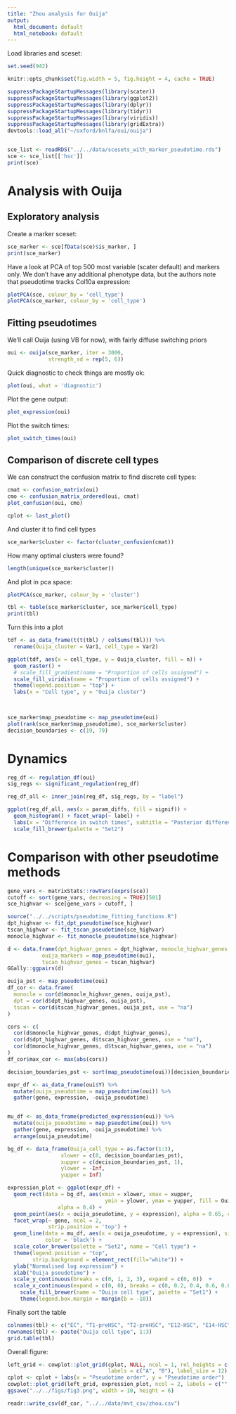 ```yaml
---
title: "Zhou analysis for Ouija"
output:
  html_document: default
  html_notebook: default
---
```


Load libraries and sceset:

```r
set.seed(942)

knitr::opts_chunk$set(fig.width = 5, fig.height = 4, cache = TRUE)

suppressPackageStartupMessages(library(scater))
suppressPackageStartupMessages(library(ggplot2))
suppressPackageStartupMessages(library(dplyr))
suppressPackageStartupMessages(library(tidyr))
suppressPackageStartupMessages(library(viridis))
suppressPackageStartupMessages(library(gridExtra))
devtools::load_all("~/oxford/bnlfa/oui/ouija")


sce_list <- readRDS("../../data/scesets_with_marker_pseudotime.rds")
sce <- sce_list[['hsc']]
print(sce)
```

# Analysis with Ouija

## Exploratory analysis

Create a marker sceset:

```r
sce_marker <- sce[fData(sce)$is_marker, ]
print(sce_marker)
```

Have a look at PCA of top 500 most variable (scater default) and markers only. We don't have any additional phenotype data, but the authors note that pseudotime tracks Col10a expression:

```r
plotPCA(sce, colour_by = 'cell_type')
plotPCA(sce_marker, colour_by = 'cell_type')
```


## Fitting pseudotimes

We'll call Ouija (using VB for now), with fairly diffuse switching priors

```r
oui <- ouija(sce_marker, iter = 3000, 
             strength_sd = rep(5, 6))
```

Quick diagnostic to check things are mostly ok:

```r
plot(oui, what = 'diagnostic')
```



Plot the gene output:

```r
plot_expression(oui)
```

Plot the switch times:

```r
plot_switch_times(oui)
```




## Comparison of discrete cell types

We can construct the confusion matrix to find discrete cell types:

```r
cmat <- confusion_matrix(oui)
cmo <- confusion_matrix_ordered(oui, cmat)
plot_confusion(oui, cmo)

cplot <- last_plot()
```

And cluster it to find cell types

```r
sce_marker$cluster <- factor(cluster_confusion(cmat))
```

How many optimal clusters were found?

```r
length(unique(sce_marker$cluster))
```

And plot in pca space:

```r
plotPCA(sce_marker, colour_by = 'cluster')
```

```r
tbl <- table(sce_marker$cluster, sce_marker$cell_type) 
print(tbl)
```

Turn this into a plot

```r
tdf <- as_data_frame(t(t(tbl) / colSums(tbl))) %>% 
  rename(Ouija_cluster = Var1, cell_type = Var2)

ggplot(tdf, aes(x = cell_type, y = Ouija_cluster, fill = n)) + 
  geom_raster() + 
  # scale_fill_gradient(name = "Proportion of cells assigned") +
  scale_fill_viridis(name = "Proportion of cells assigned") +
  theme(legend.position = "top") +
  labs(x = "Cell type", y = "Ouija cluster")

  
```

```r
sce_marker$map_pseudotime <- map_pseudotime(oui)
plot(rank(sce_marker$map_pseudotime), sce_marker$cluster)
decision_boundaries <- c(19, 79)

```



# Dynamics


```r
reg_df <- regulation_df(oui)
sig_regs <- significant_regulation(reg_df)

reg_df_all <- inner_join(reg_df, sig_regs, by = "label")

ggplot(reg_df_all, aes(x = param_diffs, fill = signif)) +
  geom_histogram() + facet_wrap(~ label) +
  labs(x = "Difference in switch times", subtitle = "Posterior difference in switch times") +
  scale_fill_brewer(palette = "Set2")
```


# Comparison with other pseudotime methods

```r
gene_vars <- matrixStats::rowVars(exprs(sce))
cutoff <- sort(gene_vars, decreasing = TRUE)[501]
sce_highvar <- sce[gene_vars > cutoff, ]
```

```r
source("../../scripts/pseudotime_fitting_functions.R")
dpt_highvar <- fit_dpt_pseudotime(sce_highvar)
tscan_highvar <- fit_tscan_pseudotime(sce_highvar)
monocle_highvar <- fit_monocle_pseudotime(sce_highvar)

d <- data.frame(dpt_highvar_genes = dpt_highvar, monocle_highvar_genes = monocle_highvar,
           ouija_markers = map_pseudotime(oui), 
           tscan_highvar_genes = tscan_highvar)
GGally::ggpairs(d)

```


```r
ouija_pst <- map_pseudotime(oui)
df_cor <- data.frame(
  monocle = cor(d$monocle_highvar_genes, ouija_pst),
  dpt = cor(d$dpt_highvar_genes, ouija_pst),
  tscan = cor(d$tscan_highvar_genes, ouija_pst, use = "na")
)
```


```r
cors <- c(
  cor(d$monocle_highvar_genes, d$dpt_highvar_genes),
  cor(d$dpt_highvar_genes, d$tscan_highvar_genes, use = "na"),
  cor(d$monocle_highvar_genes, d$tscan_highvar_genes, use = "na")
)
df_cor$max_cor <- max(abs(cors))
```

```r
decision_boundaries_pst <- sort(map_pseudotime(oui))[decision_boundaries]

expr_df <- as_data_frame(oui$Y) %>% 
  mutate(ouija_pseudotime = map_pseudotime(oui)) %>% 
  gather(gene, expression, -ouija_pseudotime)


mu_df <- as_data_frame(predicted_expression(oui)) %>% 
  mutate(ouija_pseudotime = map_pseudotime(oui)) %>% 
  gather(gene, expression, -ouija_pseudotime) %>% 
  arrange(ouija_pseudotime)

bg_df <- data_frame(Ouija_cell_type = as.factor(1:3),
                 xlower = c(0, decision_boundaries_pst),
                 xupper = c(decision_boundaries_pst, 1),
                 ylower = -Inf, 
                 yupper = Inf)

expression_plot <- ggplot(expr_df) +
  geom_rect(data = bg_df, aes(xmin = xlower, xmax = xupper, 
                               ymin = ylower, ymax = yupper, fill = Ouija_cell_type),
                alpha = 0.4) +
  geom_point(aes(x = ouija_pseudotime, y = expression), alpha = 0.65, color = 'black') + 
  facet_wrap(~ gene, ncol = 2, 
             strip.position = 'top') +
  geom_line(data = mu_df, aes(x = ouija_pseudotime, y = expression), size = 1.2, alpha = 0.7,
            color = 'black') +
  scale_color_brewer(palette = "Set2", name = "Cell type") +
  theme(legend.position = "top",
        strip.background = element_rect(fill="white")) +
  ylab("Normalised log expression") +
  xlab("Ouija pseudotime") +
  scale_y_continuous(breaks = c(0, 1, 2, 3), expand = c(0, 0))  +
  scale_x_continuous(expand = c(0, 0), breaks = c(0, 0.2, 0.4, 0.6, 0.8)) +
    scale_fill_brewer(name = "Ouija cell type", palette = "Set1") +
    theme(legend.box.margin = margin(b = -10))
```

Finally sort the table

```r
colnames(tbl) <- c("EC", "T1-preHSC", "T2-preHSC", "E12-HSC", "E14-HSC")
rownames(tbl) <- paste("Ouija cell type", 1:3)
grid.table(tbl)
```

Overall figure:

```r
left_grid <- cowplot::plot_grid(cplot, NULL, ncol = 1, rel_heights = c(2,1),
                                labels = c("A", "B"), label_size = 12)
cplot <- cplot + labs(x = "Pseudotime order", y = "Pseudotime order")
cowplot::plot_grid(left_grid, expression_plot, ncol = 2, labels = c("", "C"), label_size = 12)
ggsave("../../figs/fig3.png", width = 10, height = 6)
```



```r
readr::write_csv(df_cor, "../../data/mvt_csv/zhou.csv")
```
